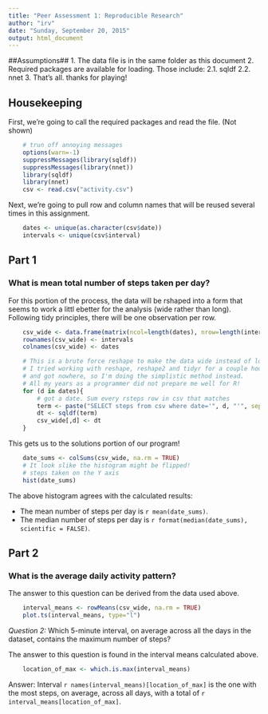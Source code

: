 ```yaml
---
title: "Peer Assessment 1: Reproducible Research"
author: "irv"
date: "Sunday, September 20, 2015"
output: html_document
---
```


##Assumptions##
1. The data file is in the same folder as this document
2. Required packages are available for loading. Those include:
2.1. sqldf
2.2. nnet
3. That's all. thanks for playing!

## Housekeeping ##

First, we're going to call the required packages and read the file. (Not shown)
```r
    # trun off annoying messages
    options(warn=-1)
    suppressMessages(library(sqldf))
    suppressMessages(library(nnet))
    library(sqldf)
    library(nnet)
    csv <- read.csv("activity.csv")
```
Next, we're going to pull row and column names that will be reused several times in this assignment.

```r
    dates <- unique(as.character(csv$date))
    intervals <- unique(csv$interval)
```

## Part 1 ##
### What is mean total number of steps taken per day? ###

For this portion of the process, the data will be rshaped into a form that seems to work a littl ebetter for the analysis (wide rather than long). Following tidy principles, there will be one observation per row.

```r
    csv_wide <- data.frame(matrix(ncol=length(dates), nrow=length(intervals)))
    rownames(csv_wide) <- intervals
    colnames(csv_wide) <- dates

    # This is a brute force reshape to make the data wide instead of long
    # I tried working with reshape, reshape2 and tidyr for a couple hours
    # and got nowhere, so I'm doing the simplistic method instead.
    # All my years as a programmer did not prepare me well for R!
    for (d in dates){
        # got a date. Sum every rsteps row in csv that matches
        term <- paste("SELECT steps from csv where date='", d, "'", sep="")
        dt <- sqldf(term)
        csv_wide[,d] <- dt
    }
```
This gets us to the solutions portion of our program!

```R
    date_sums <- colSums(csv_wide, na.rm = TRUE)
    # It look slike the histogram might be flipped!
    # steps taken on the Y axis
    hist(date_sums)
```

The above histogram agrees with the calculated results:

- The mean number of steps per day is `r mean(date_sums)`.
- The median number of steps per day is `r format(median(date_sums), scientific = FALSE)`.

## Part 2 ##
### What is the average daily activity pattern? ###

The answer to this question can be derived from the data used above.

```r
    interval_means <- rowMeans(csv_wide, na.rm = TRUE)
    plot.ts(interval_means, type="l")
```
*Question 2:* Which 5-minute interval, on average across all the days in the dataset, contains the maximum number of steps?

The answer to this question is found in the interval means calculated above.

```R
    location_of_max <- which.is.max(interval_means)
```
Answer: Interval `r names(interval_means)[location_of_max]` is the one with the most steps, on average, across all days, with a total of `r interval_means[location_of_max]`.


